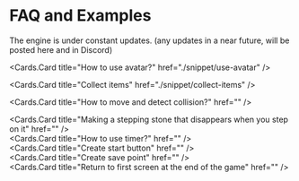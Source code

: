 
# FAQ and Examples

<Callout type="error" emoji="️🚫">
  The engine is under constant updates. (any updates in a near future, will be
  posted here and in Discord)
</Callout>
<br />

<Cards.Card title="How to use avatar?" href="./snippet/use-avatar" />
<br />

<Cards.Card title="Collect items" href="./snippet/collect-items" />
<br />

<Cards.Card title="How to move and detect collision?" href="" />
<br />

<Cards.Card
  title="Making a stepping stone that disappears when you step on it"
  href=""
/>
<br />
<Cards.Card title="How to use timer?" href="" />
<br />
<Cards.Card title="Create start button" href="" />
<br />
<Cards.Card title="Create save point" href="" />
<br />
<Cards.Card title="Return to first screen at the end of the game" href="" />

<br />
<Cards.Card title="Creating an object that moves repeatedly" href="" />

<br />
<Cards.Card title="How to use Signals?" href="" />
